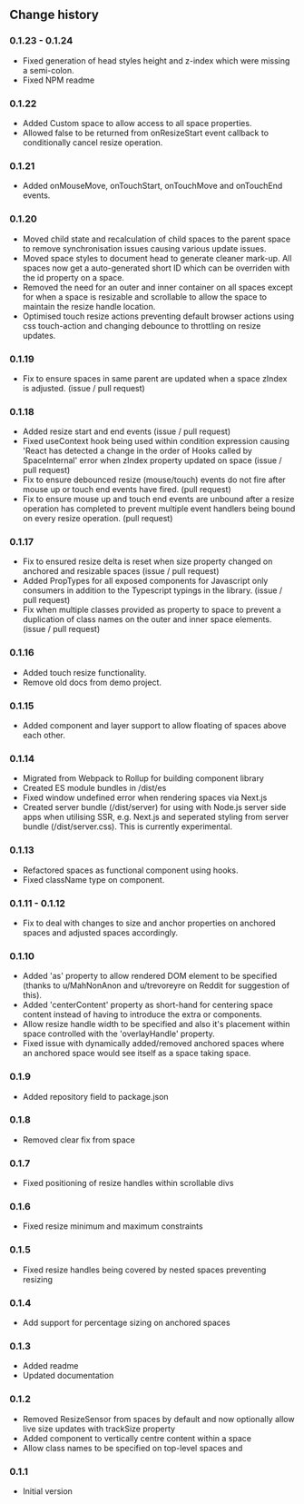 
<CommonHeader />

<Meta title="React Spaces|Change history" />

## Change history

### 0.1.23 - 0.1.24

- Fixed generation of head styles height and z-index which were missing a semi-colon.
- Fixed NPM readme

### 0.1.22

- Added Custom space to allow access to all space properties.
- Allowed false to be returned from onResizeStart event callback to conditionally cancel resize operation.

### 0.1.21

- Added onMouseMove, onTouchStart, onTouchMove and onTouchEnd events.

### 0.1.20

- Moved child state and recalculation of child spaces to the parent space to remove synchronisation issues causing various update issues.
- Moved space styles to document head to generate cleaner mark-up. All spaces now get a auto-generated short ID which can be overriden with the id property on a space.
- Removed the need for an outer and inner container on all spaces except for when a space is resizable and scrollable to allow the space to maintain the resize handle location.
- Optimised touch resize actions preventing default browser actions using css touch-action and changing debounce to throttling on resize updates.

### 0.1.19

- Fix to ensure spaces in same parent are updated when a space zIndex is adjusted. (issue / pull request)

### 0.1.18

- Added resize start and end events (issue / pull request)
- Fixed useContext hook being used within condition expression causing 'React has detected a change in the order of Hooks called by SpaceInternal' error when zIndex property updated on space (issue / pull request)
- Fix to ensure debounced resize (mouse/touch) events do not fire after mouse up or touch end events have fired. (pull request)
- Fix to ensure mouse up and touch end events are unbound after a resize operation has completed to prevent multiple event handlers being bound on every resize operation. (pull request)

### 0.1.17

- Fix to ensured resize delta is reset when size property changed on anchored and resizable spaces (issue / pull request)
- Added PropTypes for all exposed components for Javascript only consumers in addition to the Typescript typings in the library. (issue / pull request)
- Fix when multiple classes provided as property to space to prevent a duplication of class names on the outer and inner space elements. (issue / pull request)

### 0.1.16

- Added touch resize functionality.
- Remove old docs from demo project.

### 0.1.15

- Added <Layer /> component and layer support to allow floating of spaces above each other.

### 0.1.14

- Migrated from Webpack to Rollup for building component library
- Created ES module bundles in /dist/es
- Fixed window undefined error when rendering spaces via Next.js
- Created server bundle (/dist/server) for using with Node.js server side apps when utilising SSR, e.g. Next.js and seperated styling from server bundle (/dist/server.css). This is currently experimental.

### 0.1.13

- Refactored spaces as functional component using hooks.
- Fixed className type on <ViewPort /> component.

### 0.1.11 - 0.1.12

- Fix to deal with changes to size and anchor properties on anchored spaces and adjusted spaces accordingly.

### 0.1.10

- Added 'as' property to allow rendered DOM element to be specified (thanks to u/MahNonAnon and u/trevoreyre on Reddit for suggestion of this).
- Added 'centerContent' property as short-hand for centering space content instead of having to introduce the extra <Centered /> or <CenteredVertically /> components.
- Allow resize handle width to be specified and also it's placement within space controlled with the 'overlayHandle' property.
- Fixed issue with dynamically added/removed anchored spaces where an anchored space would see itself as a space taking space.

### 0.1.9

- Added repository field to package.json

### 0.1.8

- Removed clear fix from space

### 0.1.7

- Fixed positioning of resize handles within scrollable divs

### 0.1.6

- Fixed resize minimum and maximum constraints

### 0.1.5

- Fixed resize handles being covered by nested spaces preventing resizing

### 0.1.4

- Add support for percentage sizing on anchored spaces

### 0.1.3

- Added readme
- Updated documentation

### 0.1.2

- Removed ResizeSensor from spaces by default and now optionally allow live size updates with trackSize property
- Added <VerticallyCentered /> component to vertically centre content within a space
- Allow class names to be specified on top-level spaces <ViewPort /> and <Fixed />

### 0.1.1

- Initial version